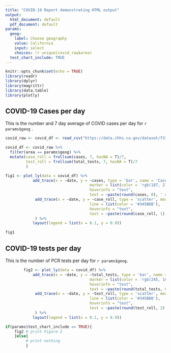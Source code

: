 ```yaml
---
title: "COVID-19 Report demonstrating HTML output"
output:
  html_document: default
  pdf_document: default
params:
  geog:
    label: Choose geography
    value: California
    input: select
    choices: !r unique(covid_raw$area)
  test_chart_include: TRUE
---
```


```r
knitr::opts_chunk$set(echo = TRUE)
library(readr)
library(dplyr)
library(magrittr)
library(data.table)
library(plotly)
```

## COVID-19 Cases per day

This is the number and 7 day average of COVID cases per day for `r params$geog ` . 

```r

covid_raw <- covid_df <- read_csv("https://data.chhs.ca.gov/dataset/f333528b-4d38-4814-bebb-12db1f10f535/resource/046cdd2b-31e5-4d34-9ed3-b48cdbc4be7a/download/covid19cases_test.csv")

covid_df <- covid_raw %>%
  filter(area == params$geog) %>%
  mutate(case_roll = frollsum(cases, 7, hasNA = T)/7,
         test_roll = frollsum(total_tests, 7, hasNA = T)/7
         )
```

```r
fig1 <- plot_ly(data = covid_df) %>%
            add_trace(x = ~date, y = ~cases, type = 'bar', name = 'Cases per day',
                                     marker = list(color = 'rgb(187, 216, 228)'),
                                     hoverinfo = "text",
                                     text = ~paste(round(cases, 0), ' cases')) %>%
             add_trace(x = ~date, y = ~case_roll, type = 'scatter', mode = 'lines', name = 'Average Cases', 
                                     line = list(color = '#345B6B'),
                                     hoverinfo = "text",
                                     text = ~paste(round(case_roll, 1), ' average cases')
             ) %>% 
            layout(legend = list(x = 0.1, y = 0.9))

fig1
```


## COVID-19 tests per day

This is the number of PCR tests per day for `r params$geog `.

```r

        fig2 <- plot_ly(data = covid_df) %>%
            add_trace(x = ~date, y = ~total_tests, type = 'bar', name = 'Tests per day',
                                     marker = list(color = 'rgb(245, 185, 73)'),
                                     hoverinfo = "text",
                                     text = ~paste(round(total_tests, 0), ' tests')) %>%
             add_trace(x = ~date, y = ~test_roll, type = 'scatter', mode = 'lines', name = 'Average Tests', 
                                     line = list(color = '#345B6B'),
                                     hoverinfo = "text",
                                     text = ~paste(round(test_roll, 2), ' average tests')
             ) %>% 
            layout(legend = list(x = 0.1, y = 0.9))
```


```r
if(params$test_chart_include == TRUE){
    fig2 # print Figure 2
    }else{
         # print nothing
         }
```